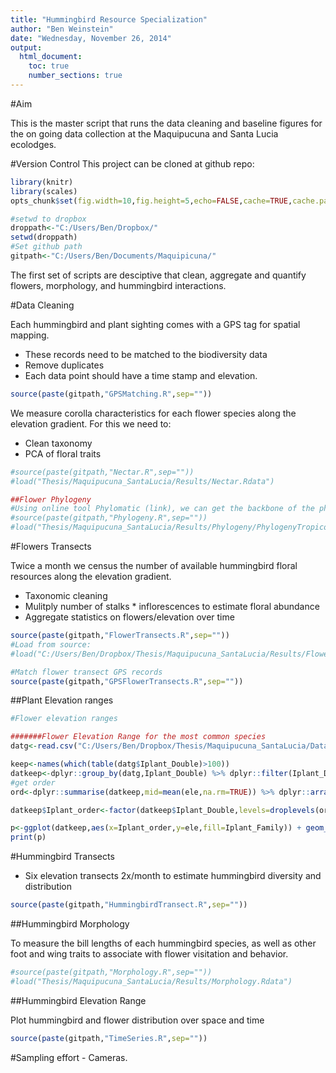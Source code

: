 ```yaml
---
title: "Hummingbird Resource Specialization"
author: "Ben Weinstein"
date: "Wednesday, November 26, 2014"
output:
  html_document:
    toc: true
    number_sections: true
---
```


#Aim

This is the master script that runs the data cleaning and baseline figures for the on going data collection at the Maquipucuna and Santa Lucia ecolodges.

#Version Control
This project can be cloned at github repo: 


```r
library(knitr)
library(scales)
opts_chunk$set(fig.width=10,fig.height=5,echo=FALSE,cache=TRUE,cache.path = 'Specialization_cache/', fig.path='figure/',warning=FALSE,message=FALSE, dpi=150)
```


```r
#setwd to dropbox
droppath<-"C:/Users/Ben/Dropbox/"
setwd(droppath)
#Set github path
gitpath<-"C:/Users/Ben/Documents/Maquipicuna/"
```

The first set of scripts are desciptive that clean, aggregate and quantify flowers, morphology, and hummingbird interactions.

#Data Cleaning

Each hummingbird and plant sighting comes with a GPS tag for spatial mapping. 

* These records need to be matched to the biodiversity data
* Remove duplicates
* Each data point should have a time stamp and elevation.

```r
source(paste(gitpath,"GPSMatching.R",sep=""))      
```

We measure corolla characteristics for each flower species along the elevation gradient. For this we need to:

* Clean taxonomy
* PCA of floral traits

```r
#source(paste(gitpath,"Nectar.R",sep=""))
#load("Thesis/Maquipucuna_SantaLucia/Results/Nectar.Rdata")
```

```r
##Flower Phylogeny
#Using online tool Phylomatic (link), we can get the backbone of the phylogeny of the flowers
#source(paste(gitpath,"Phylogeny.R",sep=""))
#load("Thesis/Maquipucuna_SantaLucia/Results/Phylogeny/PhylogenyTropicos.Rdata")
```

#Flowers Transects

Twice a month we census the number of available hummingbird floral resources along the elevation gradient. 

* Taxonomic cleaning
* Mulitply number of stalks * inflorescences to estimate floral abundance
* Aggregate statistics on flowers/elevation over time

```r
source(paste(gitpath,"FlowerTransects.R",sep=""))   
#Load from source:
#load("C:/Users/Ben/Dropbox/Thesis/Maquipucuna_SantaLucia/Results/FlowerTransect.Rdata")
```


```r
#Match flower transect GPS records
source(paste(gitpath,"GPSFlowerTransects.R",sep=""))   
```

##Plant Elevation ranges

```r
#Flower elevation ranges

#######Flower Elevation Range for the most common species
datg<-read.csv("C:/Users/Ben/Dropbox/Thesis/Maquipucuna_SantaLucia/Data2013/csv/FlowerTransectClean.csv")

keep<-names(which(table(datg$Iplant_Double)>100))
datkeep<-dplyr::group_by(datg,Iplant_Double) %>% dplyr::filter(Iplant_Double %in% keep)
#get order
ord<-dplyr::summarise(datkeep,mid=mean(ele,na.rm=TRUE)) %>% dplyr::arrange(mid) %>% dplyr::select(Iplant_Double)

datkeep$Iplant_order<-factor(datkeep$Iplant_Double,levels=droplevels(ord[[1]]))

p<-ggplot(datkeep,aes(x=Iplant_order,y=ele,fill=Iplant_Family)) + geom_boxplot() + theme_bw() + coord_flip() + labs(y="Elevation",x="Species",fill="Family")
print(p)
```

#Hummingbird Transects

* Six elevation transects 2x/month to estimate hummingbird diversity and distribution

```r
source(paste(gitpath,"HummingbirdTransect.R",sep="")) 
```

##Hummingbird Morphology

To measure the bill lengths of each hummingbird species, as well as other foot and wing traits to associate with flower visitation and behavior.

```r
#source(paste(gitpath,"Morphology.R",sep=""))
#load("Thesis/Maquipucuna_SantaLucia/Results/Morphology.Rdata")
```

##Hummingbird Elevation Range

Plot hummingbird and flower distribution over space and time

```r
source(paste(gitpath,"TimeSeries.R",sep="")) 
```

#Sampling effort - Cameras.

